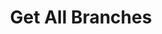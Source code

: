 ---
openapi: /openapi.json GET /transfers/banks/{bank-code}/branches
title: Get All Branches
description: Retrieves a list of supported branches for a for transfers in the specified mode and selected currency
---